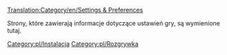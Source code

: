 [[Translation:Category/en/Settings & Preferences]]


Strony, które zawierają informacje dotyczące ustawień gry, są wymienione tutaj.

[[Category:pl/Instalacja]]
[[Category:pl/Rozgrywka]]
